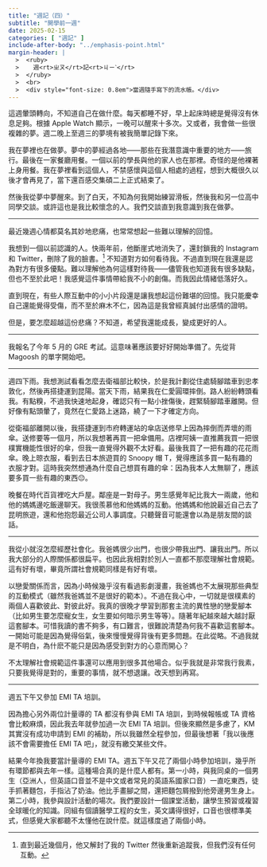 ```yaml
---
title: "週記（四）"
subtitle: "開學前一週"
date: 2025-02-15
categories: [ "週記" ]
include-after-body: "../emphasis-point.html"
margin-header: |
  >  <ruby>
  >    週<rt>ㄓㄡ</rt>記<rt>ㄐㄧˋ</rt>
  >  </ruby>
  >  <br>
  >  <div style="font-size: 0.8em">當週隨手寫下的流水帳。</div>
---
```


這週暈頭轉向，不知道自己在做什麼。每天都睡不好，早上起床時總是覺得沒有休息足夠。根據 Apple Watch 顯示，一晚可以醒來十多次。又或者，我會做一些很複雜的夢。週二晚上至週三的夢境有被我簡單記錄下來。

我在夢裡也在做夢。夢中的夢經過各地——那些在我潛意識中重要的地方——旅行。最後在一家餐廳用餐。一個以前的學長與他的家人也在那裡。奇怪的是他裸著上身用餐。我在夢裡看到這個人，不禁感懷與這個人相處的過程，想到大概很久以後才會再見了，當下還百感交集碩二上正式結束了。

然後我從夢中夢醒來。到了白天，不知為何我開始練習滑板，然後我和另一位高中同學交談。或許這也是我比較懷念的人。我們交談直到我意識到我在做夢。

---

最近幾週心情都莫名其妙地悲痛，也常常想起一些難以理解的回憶。

我想到一個以前認識的人。快兩年前，他斷崖式地消失了，還封鎖我的 Instagram 和 Twitter，刪除了我的臉書。^[直到最近幾個月，他又解封了我的 Twitter 然後重新追蹤我，但我們沒有任何互動。] 不知道對方如何看待我。不過直到現在我還是認為對方有很多優點。難以理解他為何這樣對待我——儘管我也知道我有很多缺點，但也不至於此吧！我感覺這件事情帶給我不小的創傷。而我因此情緒低落好久。

直到現在，有些人際互動中的小小片段還是讓我想起這份難堪的回憶。我只能慶幸自己還能覺得受傷，而不至於麻木不仁，因為這是我曾經真誠付出感情的證明。

但是，要怎麼超越這份悲痛？不知道，希望我還能成長，變成更好的人。

---

我報名了今年 5 月的 GRE 考試。這意味著應該要好好開始準備了。先從背 Magoosh 的單字開始吧。

---

週四下雨。我想測試看看怎麼去衛福部比較快，於是我計劃從住處騎腳踏車到忠孝敦化，然後再搭捷運到昆陽。當天下雨，結果我在仁愛圓環摔倒。路人紛紛轉頭看我。有點糗，不過我快速地起身，確認只有一點小挫傷後，趕緊騎腳踏車離開。但好像有點頭暈了，竟然在仁愛路上迷路，繞了一下才確定方向。

從衛福部離開以後，我搭捷運到市府轉運站的傘店送修早上因為摔倒而弄壞的雨傘。送修要等一個月，所以我想著再買一把傘備用。店裡阿姨一直推薦我買一把很樸實機能性很好的傘，但我一直覺得外觀不太好看。最後我買了一把有趣的花花雨傘。晚上晾衣服，看到去日本旅遊買的 Snoopy 帽 T，覺得應該多買一點有趣的衣服才對。這時我突然想通為什麼自己想買有趣的傘：因為我本人太無聊了，應該要多買一些有趣的東西😔。

晚餐在時代百貨裡吃大戶屋。鄰座是一對母子。男生感覺年紀比我大一兩歲，他和他的媽媽邊吃飯邊聊天。我很羨慕他和他媽媽的互動。他媽媽和他說最近自己去了昆明旅遊，還和他抱怨最近公司人事調度。只聽聲音可能還會以為是朋友間的談話。

---

我從小就沒怎麼經歷社會化。我爸媽很少出門，也很少帶我出門、讓我出門。所以我大部分的人際關係都很扁平。也因此我相對於別人一直都不那麼理解社會規範。這有好有壞，畢竟所謂社會規範同樣是有好有壞。

以戀愛關係而言，因為小時候幾乎沒有看過影劇漫畫，我爸媽也不太展現那些典型的互動模式（雖然我爸媽並不是很好的範本）。不過在我心中，一切就是很樸素的兩個人喜歡彼此、對彼此好。我真的很晚才學習到那套主流的異性戀的戀愛腳本（比如男生要怎麼寵女生，女生要如何暗示男生等等）。隨著年紀越來越大越討厭這套腳本。可惜我讀的書不夠多，有口難言，很難說清楚為何我不喜歡這套腳本。一開始可能是因為覺得俗氣，後來慢慢覺得背後有更多問題。在此從略。不過我就是不明白，為什麽不能只是因為感受到對方的心意而開心？

不太理解社會規範這件事還可以應用到很多其他場合。似乎我就是非常我行我素，只要我覺得是對的，重要的事情，就不想退讓。改天想到再寫。

---

週五下午又參加 EMI TA 培訓。

因為擔心另外兩位計量導的 TA 都沒有參與 EMI TA 培訓，到時候報帳或 TA 資格會比較麻煩，因此我去年就參加過一次 EMI TA 培訓。但後來顯然是多慮了，KM 其實沒有成功申請到 EMI 的補助，所以我雖然全程參加，但最後想著「我以後應該不會需要擔任 EMI TA 吧」，就沒有繳交某些文件。

結果今年換我要當計量導的 EMI TA。週五下午又花了兩個小時參加培訓，幾乎所有環節都與去年一樣。這種場合真的是什麼人都有。第一小時，與我同桌的一個男生（亞洲人，但英語口音並不是中文或者常見的英語系國家口音）一直吃東西，徒手抓著麵包，手指沾了奶油。他比手畫腳之間，還把麵包屑撥到他旁邊男生身上。第二小時，我參與設計活動的場次。我們要設計一個課堂活動，讓學生預習或複習全球暖化的知識。同組有個讀醫學工程的女生，英文講得很好，口音也很標準美式，但感覺大家都聽不太懂他在說什麼。就這樣度過了兩個小時。

